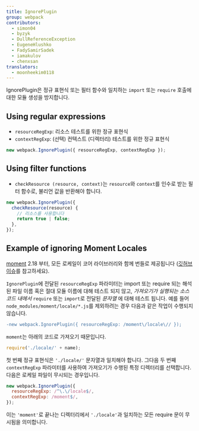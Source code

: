 ```yaml
---
title: IgnorePlugin
group: webpack
contributors:
  - simon04
  - byzyk
  - DullReferenceException
  - EugeneHlushko
  - FadySamirSadek
  - iamakulov
  - chenxsan
translators:
  - moonheekim0118
---
```


IgnorePlugin은 정규 표현식 또는 필터 함수와 일치하는 `import` 또는 `require` 호출에 대한 모듈 생성을 방지합니다.

## Using regular expressions

- `resourceRegExp`: 리소스 테스트를 위한 정규 표현식
- `contextRegExp`: (선택) 컨텍스트 (디렉터리) 테스트를 위한 정규 표현식

```javascript
new webpack.IgnorePlugin({ resourceRegExp, contextRegExp });
```

## Using filter functions

- `checkResource (resource, context)`는 `resource`와 `context`를 인수로 받는 필터 함수로, 불리언 값을 반환해야 합니다.

```javascript
new webpack.IgnorePlugin({
  checkResource(resource) {
    // 리소스를 사용합니다
    return true | false;
  },
});
```

## Example of ignoring Moment Locales

[moment](https://momentjs.com/) 2.18 부터, 모든 로케일이 코어 라이브러리와 함께 번들로 제공됩니다 ([깃허브 이슈](https://github.com/moment/moment/issues/2373)를 참고하세요).

`IgnorePlugin`에 전달된 `resourceRegExp` 파라미터는 import 또는 require 되는 해석된 파일 이름 혹은 절대 모듈 이름에 대해 테스트 되지 않고, _가져오기가 실행되는 소스 코드 내에서_ `require` 또는 `import`로 전달된 _문자열_ 에 대해 테스트 됩니다. 예를 들어 `node_modules/moment/locale/*.js`를 제외하려는 경우 다음과 같은 작업이 수행되지 않습니다.

```diff
-new webpack.IgnorePlugin({ resourceRegExp: /moment\/locale\// });
```

`moment`는 아래의 코드로 가져오기 때문입니다.

```js
require('./locale/' + name);
```

첫 번째 정규 표현식은 `'./locale/'` 문자열과 일치해야 합니다. 그다음 두 번째 `contextRegExp` 파라미터를 사용하여 가져오기가 수행된 특정 디렉터리를 선택합니다. 다음은 로케일 파일이 무시되는 경우입니다.

```javascript
new webpack.IgnorePlugin({
  resourceRegExp: /^\.\/locale$/,
  contextRegExp: /moment$/,
});
```

이는 `'moment'`로 끝나는 디렉터리에서 `'./locale'`과 일치하는 모든 require 문이 무시됨을 의미합니다.
